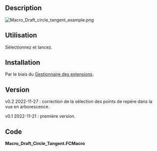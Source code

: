 <languages/>

{{Macro/fr
|Name=Macro Draft Circle Tangent
|Description=Crée des tangentes aux Draft cercles.
|Author=heda
|Version=0.2
|Date=2022-11-27
|FCVersion=-
}}

==Description==

[[File:Macro_Draft_circle_tangent_example.png]]
{{Caption|Macro Draft Circle Tangent}}

==Utilisation==

Sélectionnez et lancez.

==Installation==

Par le biais du [[Std_AddonMgr/fr|Gestionnaire des extensions]].

==Version==

v0.2 2022-11-27 : correction de la sélection des points de repère dans la vue en arborescence.

v0.1 2022-11-21 : première version.

==Code==

'''Macro_Draft_Circle_Tangent.FCMacro'''

{{MacroCode|code=
#!/usr/bin/env python3
# -*- coding: utf-8 -*-

# ***************************************************************************
# *   Copyright (c) 2022 heda <heda @ freecad forum>                        *
# *                                                                         *
# *   This file is part of the FreeCAD CAx development system.              *
# *                                                                         *
# *   This program is free software; you can redistribute it and/or modify  *
# *   it under the terms of the GNU Lesser General Public License (LGPL)    *
# *   as published by the Free Software Foundation; either version 2 of     *
# *   the License, or (at your option) any later version.                   *
# *   for detail see the LICENCE text file.                                 *
# *                                                                         *
# *   This program is distributed in the hope that it will be useful,       *
# *   but WITHOUT ANY WARRANTY; without even the implied warranty of        *
# *   MERCHANTABILITY or FITNESS FOR A PARTICULAR PURPOSE.  See the         *
# *   GNU Library General Public License for more details.                  *
# *                                                                         *
# *   You should have received a copy of the GNU Library General Public     *
# *   License along with this program; if not, write to the Free Software   *
# *   Foundation, Inc., 59 Temple Place, Suite 330, Boston, MA  02111-1307  *
# *   USA                                                                   *
# *                                                                         *
# ***************************************************************************


__Name__ = 'Draft_Circle_Tangent'
__Comment__ = 'Makes tangents to draft circles.'
__Author__ = 'heda @ fc-forum'
__Version__ = '0.2'
__Date__ = '2022-11-27'
__License__ = 'LGPL-2.0-or-later'
__Web__ = ''
__Wiki__ = 'https://wiki.freecadweb.org/Macro_Draft_Circle_Tangent'
__Icon__ = ''
__Help__ = 'Select and launch.'
__Status__ = 'functional'
__Requires__ = 'tested on FreeCAD v0.20'
__Communication__ = ''
__Files__ = ''


__doc__ = """
makes tangents for draft circles and arcs
a) circle and vertex/point
b) two circles

select before launching macro

for circle and point the tangents are constructed,
as one would do with pen and paper
for circle and circle the angles are calculated,
one can also construct the tangents in a similar way to
circle/point way, i.e. intersections by additional construction circles

note: tesselation often makes the true tangent not look like a true tangent
this is to not overload rendering for larger projects
one can change the viewsetting deviation for the circle to minimum (0.01)
if one wants to better view the true tangent, if so, better turn that back
to default once viewed - it is easy to forget that this has been done,
and can in larger projects put fc to more or less a complete halt.
"""

from math import sin, cos, pi, atan2, acos, asin

import Draft

doc = App.ActiveDocument
cgroup = doc.addObject('App::DocumentObjectGroup','Construction')
Vector, Placement = App.Vector, App.Placement
RotZero = Placement().Rotation

def get_curve(obj):
    return obj.Shape.Edge1.Curve

def point2vector(pt):
    return pt.toShape().Point

def get_intersection_points(obj1, obj2):
    doc.recompute()
    i1, i2 = get_curve(obj1).intersect(get_curve(obj2))
    return (point2vector(p) for p in (i1, i2))

def add_construction(obj):
    _ = cgroup.addObject(obj)

def mk_line(v1, v2, construction=True):
    line = Draft.make_line(v1, v2)
    if construction:
        line.ViewObject.DrawStyle = 'Dashdot'
        add_construction(line)
    return line

def mk_circle(centre, radius):
    circle = Draft.make_circle(radius, Placement(centre, RotZero), False)
    circle.ViewObject.DrawStyle = 'Dashed'
    add_construction(circle)
    return circle


## selection logic
SINGLE = False
msg = ('select exactly 2 items, 2 (draft) circles '
        'or 1 (draft) circle and one vertex or (draft) point')
selection = Gui.Selection.getSelection()
if len(selection) == 2:
    s1, s2 = selection
    r1, r2 = (hasattr(r, 'Radius') for r in selection)
    if r1 and r2:
        c1s, c2s = s1, s2
    elif not r1 and not r2:
        raise RunTimeWarning(msg)
    else:
        SINGLE = True
        circle = s1 if r1 else s2
        sx1, sx2 = Gui.Selection.getSelectionEx()
        sx = sx2 if r1 else sx1
        if sx.PickedPoints:
            point, = sx.PickedPoints
        else: # it is a draft point selected in tree view
            point = sx.Object.Shape.Point
    
else:
    raise RunTimeWarning(msg)

if SINGLE:

    o = circle.Placement.Base
    op = point - o

    ccircle = mk_circle(o + op/2, op.Length/2)

    v1, v2 = get_intersection_points(circle, ccircle)

    tangent1 = mk_line(point, v1, False)
    tangent2 = mk_line(point, v2, False)


else:

    # c1 is the larger one
    if c1s.Radius >= c2s.Radius:
        c1, c2 = c1s, c2s
    else:
        c1, c2 = c2s, c1s

    c1c, c2c = c1.Placement.Base, c2.Placement.Base

    centerline = mk_line(c1c, c2c)
    cc = c2c - c1c

    # construction circle outer tangent
    c3 = mk_circle(c1c, c1.Radius - c2.Radius)

    phi1 = atan2(cc.y, cc.x) + acos(c3.Radius / cc.Length)
    v1 = Vector(cos(phi1), sin(phi1), 0).normalize()
    line = mk_line(c1c, v1 * c1.Radius + c1c)
    ot1 = mk_line(c1c + v1 * c1.Radius, c2c + v1 * c2.Radius, False)

    phi2 = atan2(cc.y, cc.x) - acos(c3.Radius / cc.Length)
    v2 = Vector(cos(phi2), sin(phi2), 0).normalize()
    line2 = mk_line(c1c, v2 * c1.Radius + c1c)
    ot2 = mk_line(c1c + v2 * c1.Radius, c2c + v2 * c2.Radius, False)

    # construction circle inner tangent
    c4 = mk_circle(c2c, c1.Radius + c2.Radius)

    phi1 = atan2(cc.y, cc.x) + asin(c4.Radius / cc.Length) - pi/2
    v1 = Vector(cos(phi1), sin(phi1), 0).normalize()
    line = mk_line(c2c, -v1 * c2.Radius + c2c)
    ot1 = mk_line(c1c + v1 * c1.Radius, c2c - v1 * c2.Radius, False)

    phi2 = atan2(cc.y, cc.x) - asin(c4.Radius / cc.Length) + pi/2
    v2 = Vector(cos(phi2), sin(phi2), 0).normalize()
    line2 = mk_line(c2c, - v2 * c2.Radius + c2c)
    ot2 = mk_line(c1c + v2 * c1.Radius, c2c - v2 * c2.Radius, False)

cgroup.ViewObject.Visibility = False
doc.recompute()

}}